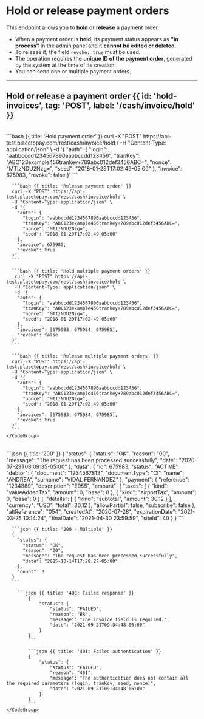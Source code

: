 

# Hold or release payment orders

This endpoint allows you to **hold** or **release** a payment order.
- When a payment order is **held**, its payment status appears as **"in process"** in the admin panel and it **cannot be edited or deleted**.
- To release it, the field `revoke: true` must be used.
- The operation requires the **unique ID of the payment order**, generated by the system at the time of its creation.
- You can send one or multiple payment orders.

---

## Hold or release a payment order {{ id: 'hold-invoices', tag: 'POST', label: '/cash/invoice/hold' }}

<Row>
  <Col>
    <ApiReader
      path="/hold"
      method="POST"
      api={props.refs}
    />
  </Col>
  <Col sticky>
    <br />
    <CodeGroup title="Hold or release a payment order" tag="POST" label="/cash/invoice/hold">
      ```bash {{ title: 'Hold payment order' }}
      curl -X "POST" https://api-test.placetopay.com/rest/cash/invoice/hold \
      -H "Content-Type: application/json" \
      -d '{
        "auth": {
          "login": "aabbccdd1234567890aabbccdd123456",
          "tranKey": "ABC123example456trankey+789abc012def3456ABC=",
          "nonce": "MTIzNDU2Nzg=",
          "seed": "2018-01-29T17:02:49-05:00"
        },
        "invoice": 675983,
        "revoke": false
      }'
      ```

      ```bash {{ title: 'Release payment order' }}
      curl -X "POST" https://api-test.placetopay.com/rest/cash/invoice/hold \
      -H "Content-Type: application/json" \
      -d '{
        "auth": {
          "login": "aabbccdd1234567890aabbccdd123456",
          "tranKey": "ABC123example456trankey+789abc012def3456ABC=",
          "nonce": "MTIzNDU2Nzg=",
          "seed": "2018-01-29T17:02:49-05:00"
        },
        "invoice": 675983,
        "revoke": true
      }'
      ```

      ```bash {{ title: 'Hold multiple payment orders' }}
       curl -X "POST" https://api-test.placetopay.com/rest/cash/invoice/hold \
       -H "Content-Type: application/json" \
       -d '{
        "auth": {
          "login": "aabbccdd1234567890aabbccdd123456",
          "tranKey": "ABC123example456trankey+789abc012def3456ABC=",
          "nonce": "MTIzNDU2Nzg=",
          "seed": "2018-01-29T17:02:49-05:00"
        },
        "invoices": [675983, 675984, 675985],
        "revoke": false
      }'
      ```

      ```bash {{ title: 'Release multiple payment orders' }}
      curl -X "POST" https://api-test.placetopay.com/rest/cash/invoice/hold \
      -H "Content-Type: application/json" \
      -d '{
        "auth": {
          "login": "aabbccdd1234567890aabbccdd123456",
          "tranKey": "ABC123example456trankey+789abc012def3456ABC=",
          "nonce": "MTIzNDU2Nzg=",
          "seed": "2018-01-29T17:02:49-05:00"
        },
        "invoices": [675983, 675984, 675985],
        "revoke": true
      }'
      ```
    </CodeGroup>
  </Col>
</Row>

<Row>
  <Col>
    <ApiReader
      path="/hold"
      method="post"
      type="response"
      api={props.refs}
    />
  </Col>
  <Col sticky>
    <br />
    <CodeGroup title="Response">
      ```json {{ title: '200' }}
      {
        "status": {
          "status": "OK",
          "reason": "00",
          "message": "The request has been processed successfully",
          "date": "2020-07-29T08:09:35-05:00"
        },
        "data": {
          "id": 675983,
          "status": "ACTIVE",
          "debtor": {
            "document": "1234567813",
            "documentType": "CI",
            "name": "ANDREA",
            "surname": "VIDAL FERNANDEZ"
          },
          "payment": {
            "reference": "1234889",
            "description": "E955",
            "amount": {
              "taxes": [
                {
                  "kind": "valueAddedTax",
                  "amount": 0,
                  "base": 0
                },
                {
                  "kind": "airportTax",
                  "amount": 0,
                  "base": 0
                }
              ],
              "details": [
                {
                  "kind": "subtotal",
                  "amount": 30.12
                }
              ],
              "currency": "USD",
              "total": 30.12
            },
            "allowPartial": false,
            "subscribe": false
          },
          "altReference": "054",
          "createdAt": "2020-07-28",
          "expirationDate": "2021-03-25 10:14:24",
          "finalDate": "2021-04-30 23:59:59",
          "siteId": 40
        }
      }
      ```

      ```json {{ title: '200 - Múltiple' }}
      {
        "status": {
          "status": "OK",
          "reason": "00",
          "message": "The request has been processed successfully",
          "date": "2025-10-14T17:20:27-05:00"
        },
        "count": 3
      }
      ```

        ```json {{ title: '400: Failed response' }}
            {
                "status": {
                    "status": "FAILED",
                    "reason": "BR",
                    "message": "The invoice field is required.",
                    "date": "2021-09-21T09:34:48-05:00"
                }
            }
            ```

            ```json {{ title: '401: Failed authentication' }}
            {
                "status": {
                    "status": "FAILED",
                    "reason": "401",
                    "message": "The authentication does not contain all the required parameters (login, tranKey, seed, nonce)",
                    "date": "2021-09-21T09:34:48-05:00"
                }
            }
            ```
    </CodeGroup>
  </Col>
</Row>
